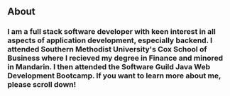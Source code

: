 <h2> About </h2>

<h3> I am a full stack software developer with keen interest in all aspects of application development,
especially backend. I attended Southern Methodist University's Cox School of Business where
I recieved my degree in Finance and minored in Mandarin. I then attended the Software Guild
Java Web Development Bootcamp. If you want to learn more about me, please scroll down! </h3>
